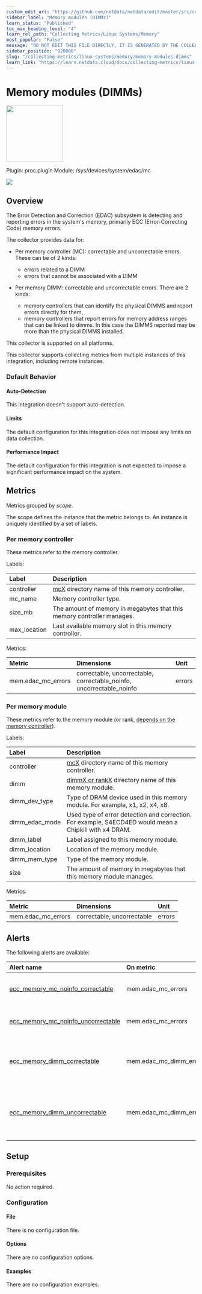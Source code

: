 ```yaml
---
custom_edit_url: "https://github.com/netdata/netdata/edit/master/src/collectors/proc.plugin/metadata.yaml"
sidebar_label: "Memory modules (DIMMs)"
learn_status: "Published"
toc_max_heading_level: "4"
learn_rel_path: "Collecting Metrics/Linux Systems/Memory"
most_popular: "False"
message: "DO NOT EDIT THIS FILE DIRECTLY, IT IS GENERATED BY THE COLLECTOR'S metadata.yaml FILE"
sidebar_position: "920000"
slug: "/collecting-metrics/linux-systems/memory/memory-modules-dimms"
learn_link: "https://learn.netdata.cloud/docs/collecting-metrics/linux-systems/memory/memory-modules-dimms"
---
```



# Memory modules (DIMMs)


<img src="https://netdata.cloud/img/microchip.svg" width="150"/>


Plugin: proc.plugin
Module: /sys/devices/system/edac/mc

<img src="https://img.shields.io/badge/maintained%20by-Netdata-%2300ab44" />

## Overview

The Error Detection and Correction (EDAC) subsystem is detecting and reporting errors in the system's memory,
primarily ECC (Error-Correcting Code) memory errors.

The collector provides data for:

- Per memory controller (MC): correctable and uncorrectable errors. These can be of 2 kinds:
  - errors related to a DIMM
  - errors that cannot be associated with a DIMM

- Per memory DIMM: correctable and uncorrectable errors. There are 2 kinds:
  - memory controllers that can identify the physical DIMMS and report errors directly for them,
  - memory controllers that report errors for memory address ranges that can be linked to dimms.
    In this case the DIMMS reported may be more than the physical DIMMS installed.




This collector is supported on all platforms.

This collector supports collecting metrics from multiple instances of this integration, including remote instances.


### Default Behavior

#### Auto-Detection

This integration doesn't support auto-detection.

#### Limits

The default configuration for this integration does not impose any limits on data collection.

#### Performance Impact

The default configuration for this integration is not expected to impose a significant performance impact on the system.


## Metrics

Metrics grouped by *scope*.

The scope defines the instance that the metric belongs to. An instance is uniquely identified by a set of labels.



### Per memory controller

These metrics refer to the memory controller.

Labels:

| Label      | Description     |
|:-----------|:----------------|
| controller | [mcX](https://www.kernel.org/doc/html/v5.0/admin-guide/ras.html#mcx-directories) directory name of this memory controller. |
| mc_name | Memory controller type. |
| size_mb | The amount of memory in megabytes that this memory controller manages. |
| max_location | Last available memory slot in this memory controller. |

Metrics:

| Metric | Dimensions | Unit |
|:------|:----------|:----|
| mem.edac_mc_errors | correctable, uncorrectable, correctable_noinfo, uncorrectable_noinfo | errors |

### Per memory module

These metrics refer to the memory module (or rank, [depends on the memory controller](https://www.kernel.org/doc/html/v5.0/admin-guide/ras.html#f5)).

Labels:

| Label      | Description     |
|:-----------|:----------------|
| controller | [mcX](https://www.kernel.org/doc/html/v5.0/admin-guide/ras.html#mcx-directories) directory name of this memory controller. |
| dimm | [dimmX or rankX](https://www.kernel.org/doc/html/v5.0/admin-guide/ras.html#dimmx-or-rankx-directories) directory name of this memory module. |
| dimm_dev_type | Type of DRAM device used in this memory module. For example, x1, x2, x4, x8. |
| dimm_edac_mode | Used type of error detection and correction. For example, S4ECD4ED would mean a Chipkill with x4 DRAM. |
| dimm_label | Label assigned to this memory module. |
| dimm_location | Location of the memory module. |
| dimm_mem_type | Type of the memory module. |
| size | The amount of memory in megabytes that this memory module manages. |

Metrics:

| Metric | Dimensions | Unit |
|:------|:----------|:----|
| mem.edac_mc_errors | correctable, uncorrectable | errors |



## Alerts


The following alerts are available:

| Alert name  | On metric | Description |
|:------------|:----------|:------------|
| [ ecc_memory_mc_noinfo_correctable ](https://github.com/netdata/netdata/blob/master/src/health/health.d/memory.conf) | mem.edac_mc_errors | memory controller ${label:controller} ECC correctable errors (unknown DIMM slot) |
| [ ecc_memory_mc_noinfo_uncorrectable ](https://github.com/netdata/netdata/blob/master/src/health/health.d/memory.conf) | mem.edac_mc_errors | memory controller ${label:controller} ECC uncorrectable errors (unknown DIMM slot) |
| [ ecc_memory_dimm_correctable ](https://github.com/netdata/netdata/blob/master/src/health/health.d/memory.conf) | mem.edac_mc_dimm_errors | DIMM ${label:dimm} controller ${label:controller} (location ${label:dimm_location}) ECC correctable errors |
| [ ecc_memory_dimm_uncorrectable ](https://github.com/netdata/netdata/blob/master/src/health/health.d/memory.conf) | mem.edac_mc_dimm_errors | DIMM ${label:dimm} controller ${label:controller} (location ${label:dimm_location}) ECC uncorrectable errors |


## Setup

### Prerequisites

No action required.

### Configuration

#### File

There is no configuration file.
#### Options



There are no configuration options.

#### Examples
There are no configuration examples.


